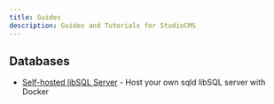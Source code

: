 ```yaml
---
title: Guides
description: Guides and Tutorials for StudioCMS
---
```


## Databases

- [Self-hosted libSQL Server](/en/guides/database/sqld-server/) - Host your own sqld libSQL server with Docker